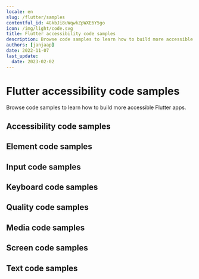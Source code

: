 ```yaml
---
locale: en
slug: /flutter/samples
contentful_id: 4GkbJi8uWqwkZpWXE6Y5go
icon: /img/light/code.svg
title: Flutter accessibility code samples
description: Browse code samples to learn how to build more accessible Flutter apps.
authors: [janjaap]
date: 2022-11-07
last_update:
  date: 2023-02-02
---
```


# Flutter accessibility code samples

Browse code samples to learn how to build more accessible Flutter apps.

## Accessibility code samples

<LinkList title="List of Flutter Accessibility Code samples" isHighlighted={true}>
  <LinkListItem url="/en/docs/flutter/samples/accessibility-action" title="Accessibility action" pageTitle="Accessibility action on Flutter" shortDescription="Accessibility actions provide alternative ways for users of assistive technologies to perform actions."/>
  <LinkListItem url="/en/docs/flutter/samples/accessibility-announcement" title="Accessibility announcement" pageTitle="Accessibility announcement on Flutter" shortDescription="Users of assistive technologies should be made aware of important changes in content through accessibility announcements."/>
  <LinkListItem url="/en/docs/flutter/samples/accessibility-dialog" title="Accessibility dialog" pageTitle="Accessibility dialog on Flutter" shortDescription="A dialog overlays the screen and offers one or more actions to proceed."/>
  <LinkListItem url="/en/docs/flutter/samples/accessibility-focus-indicator" title="Accessibility focus indicator" pageTitle="Accessibility focus indicator on Flutter" shortDescription="Users should know which element has focus when using a keyboard or assistive technology."/>
  <LinkListItem url="/en/docs/flutter/samples/accessibility-focus" title="Accessibility focus" pageTitle="Accessibility focus on Flutter" shortDescription="Sometimes you need to programmatically move the accessibility focus to a specific element."/>
  <LinkListItem url="/en/docs/flutter/samples/accessibility-focusability" title="Accessibility focusability" pageTitle="Accessibility focusability on Flutter" shortDescription="An element should indicate whether it should be focusable by assistive technologies or not."/>
  <LinkListItem url="/en/docs/flutter/samples/accessibility-group" title="Accessibility group" pageTitle="Accessibility group on Flutter" shortDescription="It is easier and quicker for users of assistive technologies to interact with grouped elements."/>
  <LinkListItem url="/en/docs/flutter/samples/accessibility-hint" title="Accessibility hint" pageTitle="Accessibility hint on Flutter" shortDescription="An accessibility hint helps users to understand what will happen after performing an action."/>
  <LinkListItem url="/en/docs/flutter/samples/accessibility-language" title="Accessibility language" pageTitle="Accessibility language on Flutter" shortDescription="When content is written in multiple languages, foreign words should ideally be indicated in their respective language."/>
  <LinkListItem url="/en/docs/flutter/samples/accessibility-label" title="Accessibility label" pageTitle="Accessibility label on Flutter" shortDescription="An accessibility label helps users of assistive technologies to identify elements on the screen."/>
  <LinkListItem url="/en/docs/flutter/samples/accessibility-link" title="Accessibility link" pageTitle="Accessibility link on Flutter" shortDescription="Links should be accessible for users of assistive technologies."/>
  <LinkListItem url="/en/docs/flutter/samples/accessibility-live-region" title="Accessibility live region" pageTitle="Accessibility live region on Flutter" shortDescription="A live region allows users of assistive technologies to receive updates whenever important information on the screen changes."/>
  <LinkListItem url="/en/docs/flutter/samples/accessibility-modal" title="Accessibility modal" pageTitle="Accessibility modal on Flutter" shortDescription="A modal overlays the screen with additional content."/>
  <LinkListItem url="/en/docs/flutter/samples/accessibility-name" title="Accessibility name" pageTitle="Accessibility name on Flutter" shortDescription="The accessibility name indicates the name used for interface elements by assistive technologies."/>
  <LinkListItem url="/en/docs/flutter/samples/accessibility-order" title="Accessibility order" pageTitle="Accessibility order on Flutter" shortDescription="Assistive technologies try to determine a logical accessibility order based on the placement and properties of the elements on the screen."/>
  <LinkListItem url="/en/docs/flutter/samples/accessibility-role" title="Accessibility role" pageTitle="Accessibility role on Flutter" shortDescription="An accessibility role helps users of assistive technologies to understand the purpose of elements on the screen."/>
  <LinkListItem url="/en/docs/flutter/samples/accessibility-state" title="Accessibility state" pageTitle="Accessibility state on Flutter" shortDescription="An accessibility state helps users of assistive technologies to understand the state of elements on the screen."/>
  <LinkListItem url="/en/docs/flutter/samples/accessibility-value" title="Accessibility value" pageTitle="Accessibility value on Flutter" shortDescription="An accessibility value helps users of assistive technologies to understand the value of elements on the screen."/>
</LinkList>

## Element code samples

<LinkList title="List of Flutter Element Code samples" isHighlighted={true}>
  <LinkListItem url="/en/docs/flutter/samples/element-focus-change" title="Element focus change" pageTitle="Element focus change on Flutter" shortDescription="Whenever an element receives focus, it should not automatically trigger an event which changes context."/>
  <LinkListItem url="/en/docs/flutter/samples/element-identification" title="Element identification" pageTitle="Element identification on Flutter" shortDescription="Functionality that is repeated on multiple screens should use consistent identification."/>
  <LinkListItem url="/en/docs/flutter/samples/element-position" title="Element position" pageTitle="Element position on Flutter" shortDescription="Components that are repeated on multiple screens should have a consistent position."/>
</LinkList>

## Input code samples

<LinkList title="List of Flutter Input Code samples" isHighlighted={true}>
  <LinkListItem url="/en/docs/flutter/samples/input-cancellation" title="Input cancellation" pageTitle="Input cancellation on Flutter" shortDescription="Users should be able to cancel accidental interaction."/>
  <LinkListItem url="/en/docs/flutter/samples/input-content-type" title="Input content type" pageTitle="Input content type on Flutter" shortDescription="Setting the content type for input fields helps user entering data."/>
  <LinkListItem url="/en/docs/flutter/samples/input-errors" title="Input errors" pageTitle="Input errors on Flutter" shortDescription="Users should be notified when they make input errors."/>
  <LinkListItem url="/en/docs/flutter/samples/input-gestures" title="Input gestures" pageTitle="Input gestures on Flutter" shortDescription="Gesture activated functionality should also be available without the use of gestures."/>
  <LinkListItem url="/en/docs/flutter/samples/input-instructions" title="Input instructions" pageTitle="Input instructions on Flutter" shortDescription="When a label might not describe the requested input sufficiently, you should add additional instructions."/>
  <LinkListItem url="/en/docs/flutter/samples/input-keyboard-type" title="Input keyboard type" pageTitle="Input keyboard type on Flutter" shortDescription="Setting the keyboard type for input fields helps user entering data."/>
  <LinkListItem url="/en/docs/flutter/samples/input-label" title="Input label" pageTitle="Input label on Flutter" shortDescription="Input fields should have labels so that users know what input data is expected."/>
  <LinkListItem url="/en/docs/flutter/samples/input-motion" title="Input motion" pageTitle="Input motion on Flutter" shortDescription="Provide an alternative way for actions activated by motion, to allow everyone to use the functionality."/>
  <LinkListItem url="/en/docs/flutter/samples/input-predictable" title="Input predictable" pageTitle="Input predictable on Flutter" shortDescription="Whenever a user provides input, there should be no change of context."/>
</LinkList>

## Keyboard code samples

<LinkList title="List of Flutter Keyboard Code samples" isHighlighted={true}>
  <LinkListItem url="/en/docs/flutter/samples/keyboard-order" title="Keyboard order" pageTitle="Keyboard order on Flutter" shortDescription="By adjusting the keyboard order, you can provide a great experience for users that control their device using a hardware keyboard."/>
  <LinkListItem url="/en/docs/flutter/samples/keyboard-shortcuts" title="Keyboard shortcuts" pageTitle="Keyboard shortcuts on Flutter" shortDescription="Most people operate their smartphones with touch, but some people use an external keyboard."/>
</LinkList>

## Quality code samples

<LinkList title="List of Flutter Quality Code samples" isHighlighted={true}>
  <LinkListItem url="/en/docs/flutter/samples/linting" title="Linting" pageTitle="Linting on Flutter" shortDescription="Linting is the process of running a tool which analyzes your code for potential errors."/>
</LinkList>

## Media code samples

<LinkList title="List of Flutter Media Code samples" isHighlighted={true}>
  <LinkListItem url="/en/docs/flutter/samples/audio-control" title="Audio control" pageTitle="Audio control on Flutter" shortDescription="Users should be able to control audio whenever it plays automatically."/>
  <LinkListItem url="/en/docs/flutter/samples/audio-description" title="Audio description" pageTitle="Audio description on Flutter" shortDescription="Videos should include audio description when important visual details are shown which you cannot hear."/>
  <LinkListItem url="/en/docs/flutter/samples/live-captions" title="Live captions" pageTitle="Live captions on Flutter" shortDescription="Captions should be provided in real-time to enable users to understand what is being said in live videos."/>
  <LinkListItem url="/en/docs/flutter/samples/captions" title="Captions" pageTitle="Captions on Flutter" shortDescription="Captions should be provided to enable users to understand what is being said in videos."/>
  <LinkListItem url="/en/docs/flutter/samples/transcript" title="Transcript" pageTitle="Transcript on Flutter" shortDescription="Videos should contain a transcript to allow users to read what is shown in media, such as a video or podcast."/>
</LinkList>

## Screen code samples

<LinkList title="List of Flutter Screen Code samples" isHighlighted={true}>
  <LinkListItem url="/en/docs/flutter/samples/reduced-animations" title="Reduced animations" pageTitle="Reduced animations on Flutter" shortDescription="Content which conveys a sense of motion can be a barrier for users."/>
  <LinkListItem url="/en/docs/flutter/samples/contrast" title="Contrast" pageTitle="Contrast on Flutter" shortDescription="Apps should provide enough contrast between text and its background so that it can be read by people with moderately low vision."/>
  <LinkListItem url="/en/docs/flutter/samples/dark-mode" title="Dark mode" pageTitle="Dark mode on Flutter" shortDescription="Dark mode darkens background colours and provides a more comfortable viewing experience in low light."/>
  <LinkListItem url="/en/docs/flutter/samples/frequent-flashes" title="Frequent flashes" pageTitle="Frequent flashes on Flutter" shortDescription="Rapidly flashing images or views can cause seizures for some users."/>
  <LinkListItem url="/en/docs/flutter/samples/descriptive-headers" title="Descriptive headers" pageTitle="Descriptive headers on Flutter" shortDescription="Screens should have descriptive headers, this helps users find specific content and orient themselves within your app."/>
  <LinkListItem url="/en/docs/flutter/samples/descriptive-labels" title="Descriptive labels" pageTitle="Descriptive labels on Flutter" shortDescription="Screens should have descriptive labels, these help users recognize which purpose controls have."/>
  <LinkListItem url="/en/docs/flutter/samples/screen-orientation" title="Screen orientation" pageTitle="Screen orientation on Flutter" shortDescription="Apps should adapt to the preferred display orientation of the user."/>
  <LinkListItem url="/en/docs/flutter/samples/reflow" title="Reflow" pageTitle="Reflow on Flutter" shortDescription="Content on the screen should reflow based on the users' preferences."/>
  <LinkListItem url="/en/docs/flutter/samples/search-functionality" title="Search functionality" pageTitle="Search functionality on Flutter" shortDescription="Users might have difficulty finding a specific screen."/>
  <LinkListItem url="/en/docs/flutter/samples/skip-content" title="Skip content" pageTitle="Skip content on Flutter" shortDescription="It can be helpful for users to skip repeated blocks of content."/>
  <LinkListItem url="/en/docs/flutter/samples/adjustable-timing" title="Adjustable timing" pageTitle="Adjustable timing on Flutter" shortDescription="Everyone, including people with disabilities, should have adequate time to interact with your app."/>
  <LinkListItem url="/en/docs/flutter/samples/screen-title" title="Screen title" pageTitle="Screen title on Flutter" shortDescription="Each screen should have a descriptive title, which helps users with identifying the screen."/>
</LinkList>

## Text code samples

<LinkList title="List of Flutter Text Code samples" isHighlighted={true}>
  <LinkListItem url="/en/docs/flutter/samples/bold-text" title="Bold text" pageTitle="Bold text on Flutter" shortDescription="Apps should use bold text when users have indicated this as a preference in the system settings."/>
  <LinkListItem url="/en/docs/flutter/samples/text-element" title="Text element" pageTitle="Text element on Flutter" shortDescription="Always use text elements to display text, unless this is not possible due to styling, such as text logo's."/>
  <LinkListItem url="/en/docs/flutter/samples/localization" title="Localization" pageTitle="Localization on Flutter" shortDescription="Assistive technologies, such as the screen reader, use the locale for the pronunciation of utterances."/>
  <LinkListItem url="/en/docs/flutter/samples/scale-text" title="Scale text" pageTitle="Scale text on Flutter" shortDescription="Apps should scale text to the size specified by users in the system settings."/>
  <LinkListItem url="/en/docs/flutter/samples/text-spacing" title="Text spacing" pageTitle="Text spacing on Flutter" shortDescription="Content should adapt to increased spacing between lines, words, letters, and paragraphs."/>
  <LinkListItem url="/en/docs/flutter/samples/text-truncation" title="Text truncation" pageTitle="Text truncation on Flutter" shortDescription="Text should never get truncated in your app, even when users have enlarged their font size."/>
</LinkList>
